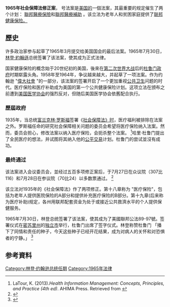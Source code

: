 '''1965年社会保障法修正案'''，{{USStatute|89|97|||||}}  号法案是[[美国|美国的]]一個法案，其最重要的规定催生了两个计划： [[联邦医疗保险|聯邦醫療保險]]和[[聯邦醫療補助|聯邦醫療補助]] 。该立法为老年人和贫困家庭提供了[[醫療保險|联邦健康保险。]]

== 歷史 ==
许多政治家参与起草了1965年3月提交给美国国会的最后法案。1965年7月30日，[[林登·约翰逊|林登·約翰遜]]总统签署了该法案，使其成为正式法律。

国家健康保险的概念始于20世纪初的美国，後來在[[第二次世界大战|第二次世界大战]]后的[[哈里·S·杜鲁门|杜鲁门政府]]时期崭露头角。1958年至1964年，争议越来越大，并起草了一项法案。作为约翰逊 "[[偉大社會|偉大社會]] "的一部分，该法案的签署开启了一个更加重视[[公共卫生|公共卫生]]问题的时代。医疗保险和医疗补助成为美国的第一个公共健康保险计划。这项立法在颁布之前遭到[[美国医学协会|美国医学协会]]的强烈反对，但随后美国医学协会依舊配合执行。

=== 歷屆政府 ===
1935年，当总统[[富兰克林·德拉诺·罗斯福|富兰克林·罗斯福]]签署《[[社會保障法|社会保障法》时]]，医疗福利被排除在法案之外。罗斯福任命的研究社会保障相关问题的委员会希望将医疗保险纳入法案。然而，委员会担心，修改法案以纳入医疗保险，会扼杀整个法案。 <ref>LaTour, K. (2013).'' Health Information Management: Concepts, Principles, and Practice (4th ed)''. AHIMA Press. Retrieved from {{Cite web|title=Archived copy|url=http://online.vitalsource.com/books/978-1-58426-377-7/id/P2-206|accessdate=2013-09-13|archiveurl=https://web.archive.org/web/20140310011538/http://online.vitalsource.com/books/978-1-58426-377-7/id/P2-206|archivedate=2014-03-10}}</ref>哈里·杜鲁门提出了全民医疗的想法，并试图将其纳入他的[[公平交易|公平交易]]计划。杜鲁门的尝试並沒有成功。

=== 最终通过 ===
该法案进入会议委员会，並经过五百多项修正案后，于7月27日在众议院（307比116）和7月28日在参议院（70比24）以多数票通过。 <ref>{{Cite web|title=Social Security History|url=http://www.ssa.gov/history/tally65.html|work=www.ssa.gov|language=en|access-date=2021-03-21|archive-date=2021-04-10|archive-url=https://web.archive.org/web/20210410210123/https://www.ssa.gov/history/tally65.html|dead-url=no}}</ref>

该立法对1935年的《社会保障法》作了两项修正。第十八章称为 "医疗保险"，包括为老年人提供医院保险的A部分和提供补充医疗保险的B部分。第十九章(后来称为医疗补助)规定，各州用联邦配套资金为处于或接近公共救濟水平的个人提供保健服务。

1965年7月30日，林登总统签署了该法案，使其成为了美國聯邦公法89-97號。签署仪式在[[密蘇里州|密苏里州]]的[[独立市_(美国)|独立市]]举行，杜鲁门出席了签字仪式。林登称赞杜鲁门 「播下了同情和责任的种子，今天这些种子已经开花结果，成为对病人的关怀和对恐惧者的宁静。」 <ref>{{Cite web|title=Social Security Act Amendments (1965)|url=http://www.ourdocuments.gov/doc.php?flash=true&doc=99|accessdate=6 April 2016|work=Our Documents|publisher=National Archives and Records Administration|archive-date=2020-11-12|archive-url=https://web.archive.org/web/20201112043243/https://www.ourdocuments.gov/doc.php?flash=true&doc=99|dead-url=no}}</ref>

== 参考資料 ==
[[Category:林登·约翰逊总统任期|Category:林登·约翰逊总统任期]]
[[Category:1965年法律|Category:1965年法律]]